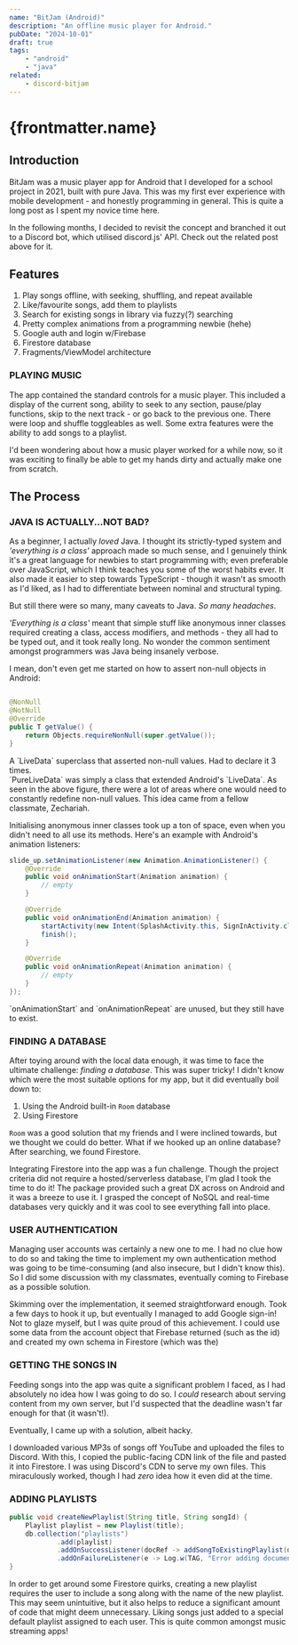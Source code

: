```yaml
---
name: "BitJam (Android)"
description: "An offline music player for Android."
pubDate: "2024-10-01"
draft: true
tags:
    - "android"
    - "java"
related:
    - discord-bitjam
---
```



# {frontmatter.name}

<Tags data={frontmatter.tags} />

## Introduction

BitJam was a music player app for Android that I developed for a school project in 2021, built with pure Java. This was my first ever
experience with mobile development - and honestly programming in general. This is quite a long post as I spent my novice time here.

In the following months, I decided to revisit the concept and branched it out to a Discord bot, which utilised discord.js' API. Check out
the related post above for it.

## Features

1. Play songs offline, with seeking, shuffling, and repeat available
2. Like/favourite songs, add them to playlists
3. Search for existing songs in library via fuzzy(?) searching
4. Pretty complex animations from a programming newbie (hehe)
5. Google auth and login w/Firebase
6. Firestore database
7. Fragments/ViewModel architecture

### PLAYING MUSIC

The app contained the standard controls for a music player. This included a display of the current song, ability to seek to any section,
pause/play functions, skip to the next track - or go back to the previous one. There were loop and shuffle toggleables as well. Some extra
features were the ability to add songs to a playlist.

I'd been wondering about how a music player worked for a while now, so it was exciting to finally be able to get my hands dirty and
actually make one from scratch.

## The Process

### JAVA IS ACTUALLY...NOT BAD?

As a beginner, I actually _loved_ Java. I thought its strictly-typed system and _'everything is a class'_ approach made so much sense,
and I genuinely think it's a great language for newbies to start programming with; even preferable over JavaScript,
which I think teaches you some of the worst habits ever. It also made it easier to step towards TypeScript -
though it wasn't as smooth as I'd liked, as I had to differentiate between nominal and structural typing.

But still there were so many, many caveats to Java. _So many headaches_.

_'Everything is a class'_ meant that simple stuff like anonymous inner classes required creating a class, access modifiers, and methods -
they all had to be typed out, and it took really long. No wonder the common sentiment amongst programmers was Java being insanely verbose.

I mean, don't even get me started on how to assert non-null objects in Android:

```java title="PureLiveData.java" "NotNull" "NonNull" "requireNonNull"

@NonNull
@NotNull
@Override
public T getValue() {
    return Objects.requireNonNull(super.getValue());
}
```

<figcaption>A `LiveData` superclass that asserted non-null values. Had to declare it 3 times.</figcaption>

<Alert type="info" title="Why does this exist?">
	`PureLiveData` was simply a class that extended Android's `LiveData`. As seen in the above figure, there
	were a lot of areas where one would need to constantly redefine non-null values. This idea came from a
	fellow classmate, Zechariah.
</Alert>

Initialising anonymous inner classes took up a ton of space, even when you didn't need to all use its methods.
Here's an example with Android's animation listeners:

```java {4, 15}
slide_up.setAnimationListener(new Animation.AnimationListener() {
    @Override
    public void onAnimationStart(Animation animation) {
        // empty
    }

    @Override
    public void onAnimationEnd(Animation animation) {
        startActivity(new Intent(SplashActivity.this, SignInActivity.class));
        finish();
    }

    @Override
    public void onAnimationRepeat(Animation animation) {
        // empty
    }
});
```

<figcaption>`onAnimationStart` and `onAnimationRepeat` are unused, but they still have to exist.</figcaption>

### FINDING A DATABASE

After toying around with the local data enough, it was time to face the ultimate challenge: _finding a database_. This was super tricky!
I didn't know which were the most suitable options for my app, but it did eventually boil down to:

1. Using the Android built-in `Room` database
2. Using Firestore

`Room` was a good solution that my friends and I were inclined towards, but we thought we could do better. What if we hooked up
an online database? After searching, we found Firestore.

Integrating Firestore into the app was a fun challenge. Though the project criteria did not require a hosted/serverless database, I'm glad
I took the time to do it! The package provided such a great DX across on Android and it was a breeze to use it. I grasped the concept
of NoSQL and real-time databases very quickly and it was cool to see everything fall into place.

### USER AUTHENTICATION

Managing user accounts was certainly a new one to me. I had no clue how to do so and taking the time to implement my own authentication
method was going to be time-consuming (and also insecure, but I didn't know this). So I did some discussion with my classmates, eventually
coming to Firebase as a possible solution.

Skimming over the implementation, it seemed straightforward enough. Took a few days to hook it up, but eventually I managed to add Google
sign-in! Not to glaze myself, but I was quite proud of this achievement. I could use some data from the account object that Firebase
returned (such as the id) and created my own schema in Firestore (which was the)

### GETTING THE SONGS IN

Feeding songs into the app was quite a significant problem I faced, as I had absolutely no idea how I was
going to do so. I _could_ research about serving content from my own server, but I'd suspected that the deadline wasn't far enough for that
(it wasn't!).

Eventually, I came up with a solution, albeit hacky.

I downloaded various MP3s of songs off YouTube and uploaded the files to Discord. With this, I copied the public-facing CDN link of the
file and pasted it into Firestore. I was using Discord's CDN to serve my own files. This miraculously worked, though I had _zero_ idea
how it even did at the time.

### ADDING PLAYLISTS

```java
public void createNewPlaylist(String title, String songId) {
    Playlist playlist = new Playlist(title);
    db.collection("playlists")
            .add(playlist)
            .addOnSuccessListener(docRef -> addSongToExistingPlaylist(docRef.getId(), songId))
            .addOnFailureListener(e -> Log.w(TAG, "Error adding document", e));
}
```

<Alert type="info" title="Why is there a song id in the parameters?">
	In order to get around some Firestore quirks, creating a new playlist requires the user to include a song
	along with the name of the new playlist. This may seem unintuitive, but it also helps to reduce a
	significant amount of code that might deem unnecessary.
</Alert>

<Alert type="info" title="Liking Songs">
	Liking songs just added to a special default playlist assigned to each user. This is quite common amongst
	music streaming apps!
</Alert>
